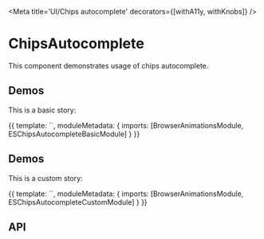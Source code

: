 




<Meta title='UI/Chips autocomplete' decorators={[withA11y, withKnobs]} />

# ChipsAutocomplete

This component demonstrates usage of chips autocomplete.

## Demos

This is a basic story:

<Preview>
  <Story name='Basic' height='170px'>
    {{
      template: `<es-chips-autocomplete-story-basic></es-chips-autocomplete-story-basic>`,
      moduleMetadata: {
        imports: [BrowserAnimationsModule, ESChipsAutocompleteBasicModule]
      }
    }}
  </Story>
</Preview>

## Demos

This is a custom story:

<Preview>
  <Story name='Custom' height='170px'>
    {{
      template: `<es-chips-autocomplete-story-custom></es-chips-autocomplete-story-custom>`,
      moduleMetadata: {
        imports: [BrowserAnimationsModule, ESChipsAutocompleteCustomModule]
      }
    }}
  </Story>
</Preview>

## API

<Props of={ChipsAutocompleteComponent} />
